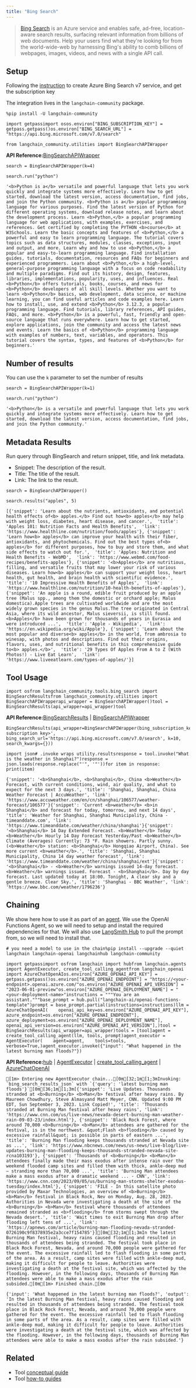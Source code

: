 ```yaml
---
title: "Bing Search"
---
```


> [Bing Search](https://learn.microsoft.com/en-us/bing/search-apis/bing-web-search/) is an Azure service and enables safe, ad-free, location-aware search results, surfacing relevant information from billions of web documents. Help your users find what they're looking for from the world-wide-web by harnessing Bing's ability to comb billions of webpages, images, videos, and news with a single API call.

## Setup

Following the [instruction](https://learn.microsoft.com/en-us/bing/search-apis/bing-web-search/create-bing-search-service-resource) to create Azure Bing Search v7 service, and get the subscription key

The integration lives in the `langchain-community` package.

```
%pip install -U langchain-community
```

```
import getpassimport osos.environ["BING_SUBSCRIPTION_KEY"] = getpass.getpass()os.environ["BING_SEARCH_URL"] = "https://api.bing.microsoft.com/v7.0/search"
```

```
from langchain_community.utilities import BingSearchAPIWrapper
```

**API Reference:**[BingSearchAPIWrapper](https://python.langchain.com/api_reference/community/utilities/langchain_community.utilities.bing_search.BingSearchAPIWrapper.html)

```
search = BingSearchAPIWrapper(k=4)
```

```
search.run("python")
```

```
'<b>Python is a</b> versatile and powerful language that lets you work quickly and integrate systems more effectively. Learn how to get started, download the latest version, access documentation, find jobs, and join the Python community. <b>Python is a</b> popular programming language for various purposes. Find the latest version of Python for different operating systems, download release notes, and learn about the development process. Learn <b>Python,</b> a popular programming language for web applications, with examples, exercises, and references. Get certified by completing the PYTHON <b>course</b> at W3Schools. Learn the basic concepts and features of <b>Python,</b> a powerful and easy to learn programming language. The tutorial covers topics such as data structures, modules, classes, exceptions, input and output, and more. Learn why and how to use <b>Python,</b> a popular and easy-to-learn programming language. Find installation guides, tutorials, documentation, resources and FAQs for beginners and experienced programmers. Learn about <b>Python,</b> a high-level, general-purpose programming language with a focus on code readability and multiple paradigms. Find out its history, design, features, libraries, implementations, popularity, uses, and influences. Real <b>Python</b> offers tutorials, books, courses, and news for <b>Python</b> developers of all skill levels. Whether you want to learn <b>Python</b> basics, web development, data science, or machine learning, you can find useful articles and code examples here. Learn how to install, use, and extend <b>Python</b> 3.12.3, a popular programming language. Find tutorials, library references, API guides, FAQs, and more. <b>Python</b> is a powerful, fast, friendly and open-source language that runs everywhere. Learn how to get started, explore applications, join the community and access the latest news and events. Learn the basics of <b>Python</b> programming language with examples of numbers, text, variables, and operators. This tutorial covers the syntax, types, and features of <b>Python</b> for beginners.'
```

## Number of results

You can use the `k` parameter to set the number of results

```
search = BingSearchAPIWrapper(k=1)
```

```
search.run("python")
```

```
'<b>Python</b> is a versatile and powerful language that lets you work quickly and integrate systems more effectively. Learn how to get started, download the latest version, access documentation, find jobs, and join the Python community.'
```

## Metadata Results

Run query through BingSearch and return snippet, title, and link metadata.

* Snippet: The description of the result.
* Title: The title of the result.
* Link: The link to the result.

```
search = BingSearchAPIWrapper()
```

```
search.results("apples", 5)
```

```
[{'snippet': 'Learn about the nutrients, antioxidants, and potential health effects of<b> apples.</b> Find out how<b> apples</b> may help with weight loss, diabetes, heart disease, and cancer.',  'title': 'Apples 101: Nutrition Facts and Health Benefits',  'link': 'https://www.healthline.com/nutrition/foods/apples'}, {'snippet': 'Learn how<b> apples</b> can improve your health with their fiber, antioxidants, and phytochemicals. Find out the best types of<b> apples</b> for different purposes, how to buy and store them, and what side effects to watch out for.',  'title': 'Apples: Nutrition and Health Benefits - WebMD',  'link': 'https://www.webmd.com/food-recipes/benefits-apples'}, {'snippet': '<b>Apples</b> are nutritious, filling, and versatile fruits that may lower your risk of various diseases. Learn how<b> apples</b> can support your weight loss, heart health, gut health, and brain health with scientific evidence.',  'title': '10 Impressive Health Benefits of Apples',  'link': 'https://www.healthline.com/nutrition/10-health-benefits-of-apples'}, {'snippet': 'An apple is a round, edible fruit produced by an apple tree (Malus spp., among them the domestic or orchard apple; Malus domestica).Apple trees are cultivated worldwide and are the most widely grown species in the genus Malus.The tree originated in Central Asia, where its wild ancestor, Malus sieversii, is still found.<b>Apples</b> have been grown for thousands of years in Eurasia and were introduced ...',  'title': 'Apple - Wikipedia',  'link': 'https://en.wikipedia.org/wiki/Apple'}, {'snippet': 'Learn about the most popular and diverse<b> apples</b> in the world, from ambrosia to winesap, with photos and descriptions. Find out their origins, flavors, uses, and nutritional benefits in this comprehensive guide to<b> apples.</b>',  'title': '29 Types Of Apples From A to Z (With Photos!) - Live Eat Learn',  'link': 'https://www.liveeatlearn.com/types-of-apples/'}]
```

## Tool Usage

```
import osfrom langchain_community.tools.bing_search import BingSearchResultsfrom langchain_community.utilities import BingSearchAPIWrapperapi_wrapper = BingSearchAPIWrapper()tool = BingSearchResults(api_wrapper=api_wrapper)tool
```

**API Reference:**[BingSearchResults](https://python.langchain.com/api_reference/community/tools/langchain_community.tools.bing_search.tool.BingSearchResults.html) | [BingSearchAPIWrapper](https://python.langchain.com/api_reference/community/utilities/langchain_community.utilities.bing_search.BingSearchAPIWrapper.html)

```
BingSearchResults(api_wrapper=BingSearchAPIWrapper(bing_subscription_key='<your subscription key>', bing_search_url='https://api.bing.microsoft.com/v7.0/search', k=10, search_kwargs={}))
```

```
import json# .invoke wraps utility.resultsresponse = tool.invoke("What is the weather in Shanghai?")response = json.loads(response.replace("'", '"'))for item in response:    print(item)
```

```
{'snippet': '<b>Shanghai</b>, <b>Shanghai</b>, China <b>Weather</b> Forecast, with current conditions, wind, air quality, and what to expect for the next 3 days.', 'title': 'Shanghai, Shanghai, China Weather Forecast | AccuWeather', 'link': 'https://www.accuweather.com/en/cn/shanghai/106577/weather-forecast/106577'}{'snippet': 'Current <b>weather</b> <b>in Shanghai</b> and forecast for today, tomorrow, and next 14 days', 'title': 'Weather for Shanghai, Shanghai Municipality, China - timeanddate.com', 'link': 'https://www.timeanddate.com/weather/china/shanghai'}{'snippet': '<b>Shanghai</b> 14 Day Extended Forecast. <b>Weather</b> Today <b>Weather</b> Hourly 14 Day Forecast Yesterday/Past <b>Weather</b> Climate (Averages) Currently: 73 °F. Rain showers. Partly sunny. (<b>Weather</b> station: <b>Shanghai</b> Hongqiao Airport, China). See more current <b>weather</b>.', 'title': 'Shanghai, Shanghai Municipality, China 14 day weather forecast', 'link': 'https://www.timeanddate.com/weather/china/shanghai/ext'}{'snippet': '<b>Shanghai</b> - <b>Weather</b> warnings issued 14-day forecast. <b>Weather</b> warnings issued. Forecast - <b>Shanghai</b>. Day by day forecast. Last updated today at 18:00. Tonight, A clear sky and a gentle breeze. Clear Sky.', 'title': 'Shanghai - BBC Weather', 'link': 'https://www.bbc.com/weather/1796236'}
```

## Chaining

We show here how to use it as part of an [agent](/src/oss/tutorials/agents). We use the OpenAI Functions Agent, so we will need to setup and install the required dependencies for that. We will also use [LangSmith Hub](https://smith.langchain.com/hub) to pull the prompt from, so we will need to install that.

```
# you need a model to use in the chain%pip install --upgrade --quiet langchain langchain-openai langchainhub langchain-community
```

```
import getpassimport osfrom langchain import hubfrom langchain.agents import AgentExecutor, create_tool_calling_agentfrom langchain_openai import AzureChatOpenAIos.environ["AZURE_OPENAI_API_KEY"] = getpass.getpass()os.environ["AZURE_OPENAI_ENDPOINT"] = "https://<your-endpoint>.openai.azure.com/"os.environ["AZURE_OPENAI_API_VERSION"] = "2023-06-01-preview"os.environ["AZURE_OPENAI_DEPLOYMENT_NAME"] = "<your-deployment-name>"instructions = """You are an assistant."""base_prompt = hub.pull("langchain-ai/openai-functions-template")prompt = base_prompt.partial(instructions=instructions)llm = AzureChatOpenAI(    openai_api_key=os.environ["AZURE_OPENAI_API_KEY"],    azure_endpoint=os.environ["AZURE_OPENAI_ENDPOINT"],    azure_deployment=os.environ["AZURE_OPENAI_DEPLOYMENT_NAME"],    openai_api_version=os.environ["AZURE_OPENAI_API_VERSION"],)tool = BingSearchResults(api_wrapper=api_wrapper)tools = [tool]agent = create_tool_calling_agent(llm, tools, prompt)agent_executor = AgentExecutor(    agent=agent,    tools=tools,    verbose=True,)agent_executor.invoke({"input": "What happened in the latest burning man floods?"})
```

**API Reference:**[hub](https://python.langchain.com/api_reference/langchain/hub/langchain.hub.hub.html) | [AgentExecutor](https://python.langchain.com/api_reference/langchain/agents/langchain.agents.agent.AgentExecutor.html) | [create\_tool\_calling\_agent](https://python.langchain.com/api_reference/langchain/agents/langchain.agents.tool_calling_agent.base.create_tool_calling_agent.html) | [AzureChatOpenAI](https://python.langchain.com/api_reference/openai/chat_models/langchain_openai.chat_models.azure.AzureChatOpenAI.html)

```
[1m> Entering new AgentExecutor chain...[0m[32;1m[1;3mInvoking: `bing_search_results_json` with `{'query': 'latest burning man floods'}`[0m[36;1m[1;3m[{'snippet': 'Live Updates. Thousands stranded at <b>Burning</b> <b>Man</b> festival after heavy rains. By Maureen Chowdhury, Steve Almasyand Matt Meyer, CNN. Updated 9:00 PM EDT, Sun September 3, 2023. Link Copied!', 'title': 'Thousands stranded at Burning Man festival after heavy rains', 'link': 'https://www.cnn.com/us/live-news/nevada-desert-burning-man-weather-rain-09-03-23/index.html'}, {'snippet': 'Black Rock Forest, where around 70,000 <b>Burning</b> <b>Man</b> attendees are gathered for the festival, is in the northwest. &quot;Flash <b>flooding</b> caused by excessive rainfall&quot; is possible in parts of eastern ...', 'title': 'Burning Man flooding keeps thousands stranded at Nevada site as ...', 'link': 'https://www.nbcnews.com/news/us-news/live-blog/live-updates-burning-man-flooding-keeps-thousands-stranded-nevada-site-rcna103193'}, {'snippet': 'Thousands of <b>Burning</b> <b>Man</b> attendees finally made their mass exodus after intense rain over the weekend flooded camp sites and filled them with thick, ankle-deep mud – stranding more than 70,000 ...', 'title': 'Burning Man attendees make a mass exodus after a dramatic weekend ... - CNN', 'link': 'https://www.cnn.com/2023/09/05/us/burning-man-storms-shelter-exodus-tuesday/index.html'}, {'snippet': 'FILE - In this satellite photo provided by Maxar Technologies, an overview of <b>Burning</b> <b>Man</b> festival in Black Rock, Nev on Monday, Aug. 28, 2023. Authorities in Nevada were investigating a death at the site of the <b>Burning</b> <b>Man</b> festival where thousands of attendees remained stranded as <b>flooding</b> from storms swept through the Nevada desert.', 'title': 'Wait times to exit Burning Man drop after flooding left tens of ...', 'link': 'https://apnews.com/article/burning-man-flooding-nevada-stranded-0726190c9f8378935e2a3cce7f154785'}][0m[32;1m[1;3mIn the latest Burning Man festival, heavy rains caused flooding and resulted in thousands of attendees being stranded. The festival took place in Black Rock Forest, Nevada, and around 70,000 people were gathered for the event. The excessive rainfall led to flash flooding in some parts of the area. As a result, camp sites were filled with ankle-deep mud, making it difficult for people to leave. Authorities were investigating a death at the festival site, which was affected by the flooding. However, in the following days, thousands of Burning Man attendees were able to make a mass exodus after the rain subsided.[0m[1m> Finished chain.[0m
```

```
{'input': 'What happened in the latest burning man floods?', 'output': 'In the latest Burning Man festival, heavy rains caused flooding and resulted in thousands of attendees being stranded. The festival took place in Black Rock Forest, Nevada, and around 70,000 people were gathered for the event. The excessive rainfall led to flash flooding in some parts of the area. As a result, camp sites were filled with ankle-deep mud, making it difficult for people to leave. Authorities were investigating a death at the festival site, which was affected by the flooding. However, in the following days, thousands of Burning Man attendees were able to make a mass exodus after the rain subsided.'}
```

## Related

* Tool [conceptual guide](/src/oss/concepts/tools)
* Tool [how-to guides](/src/oss/how_to/#tools)

